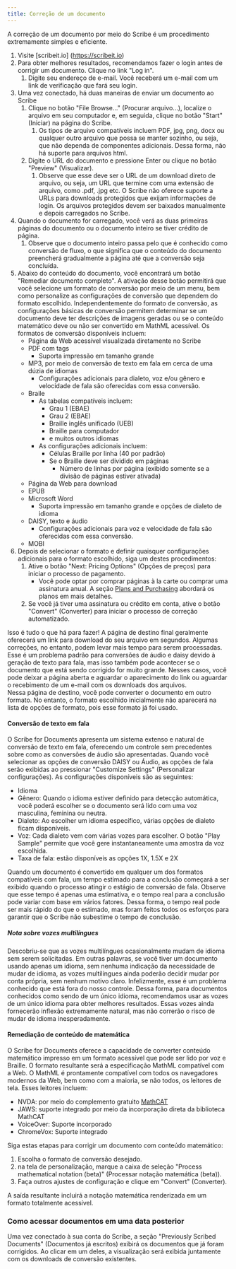 ```yaml
---
title: Correção de um documento
---
```



A correção de um documento por meio do Scribe é um procedimento extremamente simples e eficiente.
1. Visite [scribeit.io] (https://scribeit.io)
1. Para obter melhores resultados, recomendamos fazer o login antes de corrigir um documento. Clique no link "Log in".
    1. Digite seu endereço de e-mail. Você receberá um e-mail com um link de verificação que fará seu login.
1. Uma vez conectado, há duas maneiras de enviar um documento ao Scribe
    1. Clique no botão "File Browse..." (Procurar arquivo...), localize o arquivo em seu computador e, em seguida, clique no botão "Start" (Iniciar) na página do Scribe.
        1. Os tipos de arquivo compatíveis incluem PDF, jpg, png, docx ou qualquer outro arquivo que possa se manter sozinho, ou seja, que não dependa de componentes adicionais. Dessa forma, não há suporte para arquivos html.
    1. Digite o URL do documento e pressione Enter ou clique no botão "Preview" (Visualizar).
        1. Observe que esse deve ser o URL de um download direto de arquivo, ou seja, um URL que termine com uma extensão de arquivo, como .pdf, .jpg etc. O Scribe não oferece suporte a URLs para downloads protegidos que exijam informações de login. Os arquivos protegidos devem ser baixados manualmente e depois carregados no Scribe.
1. Quando o documento for carregado, você verá as duas primeiras páginas do documento ou o documento inteiro se tiver crédito de página.
    1. Observe que o documento inteiro passa pelo que é conhecido como conversão de fluxo, o que significa que o conteúdo do documento preencherá gradualmente a página até que a conversão seja concluída.
1. Abaixo do conteúdo do documento, você encontrará um botão "Remediar documento completo". A ativação desse botão permitirá que você selecione um formato de conversão por meio de um menu, bem como personalize as configurações de conversão que dependem do formato escolhido. Independentemente do formato de conversão, as configurações básicas de conversão permitem determinar se um documento deve ter descrições de imagens geradas ou se o conteúdo matemático deve ou não ser convertido em MathML acessível. Os formatos de conversão disponíveis incluem:
    * Página da Web acessível visualizada diretamente no Scribe
    * PDF com tags
        * Suporta impressão em tamanho grande
    * MP3, por meio de conversão de texto em fala em cerca de uma dúzia de idiomas
        * Configurações adicionais para dialeto, voz e/ou gênero e velocidade de fala são oferecidas com essa conversão.
    * Braile
        * As tabelas compatíveis incluem:
            * Grau 1 (EBAE)
            * Grau 2 (EBAE)
            * Braille inglês unificado (UEB)
            * Braille para computador
            * e muitos outros idiomas
        * As configurações adicionais incluem:
            * Células Braille por linha (40 por padrão)
            * Se o Braille deve ser dividido em páginas
                * Número de linhas por página (exibido somente se a divisão de páginas estiver ativada)
    * Página da Web para download
    * EPUB
    * Microsoft Word
        * Suporta impressão em tamanho grande e opções de dialeto de idioma
    * DAISY, texto e áudio
        * Configurações adicionais para voz e velocidade de fala são oferecidas com essa conversão.
    * MOBI
1. Depois de selecionar o formato e definir quaisquer configurações adicionais para o formato escolhido, siga um destes procedimentos:
    1. Ative o botão "Next: Pricing Options" (Opções de preços) para iniciar o processo de pagamento.
        * Você pode optar por comprar páginas à la carte ou comprar uma assinatura anual. A seção [Plans and Purchasing](.../plans) abordará os planos em mais detalhes.
    1. Se você já tiver uma assinatura ou crédito em conta, ative o botão "Convert" (Converter) para iniciar o processo de correção automatizado. 

Isso é tudo o que há para fazer! A página de destino final geralmente oferecerá um link para download do seu arquivo em segundos. Algumas correções, no entanto, podem levar mais tempo para serem processadas. Esse é um problema padrão para conversões de áudio e daisy devido à geração de texto para fala, mas isso também pode acontecer se o documento que está sendo corrigido for muito grande. Nesses casos, você pode deixar a página aberta e aguardar o aparecimento do link ou aguardar o recebimento de um e-mail com os downloads dos arquivos.  
Nessa página de destino, você pode converter o documento em outro formato. No entanto, o formato escolhido inicialmente não aparecerá na lista de opções de formato, pois esse formato já foi usado.

#### Conversão de texto em fala

O Scribe for Documents apresenta um sistema extenso e natural de conversão de texto em fala, oferecendo um controle sem precedentes sobre como as conversões de áudio são apresentadas. Quando você selecionar as opções de conversão DAISY ou Áudio, as opções de fala serão exibidas ao pressionar "Customize Settings" (Personalizar configurações).
As configurações disponíveis são as seguintes:
* Idioma
* Gênero: Quando o idioma estiver definido para detecção automática, você poderá escolher se o documento será lido com uma voz masculina, feminina ou neutra.
* Dialeto: Ao escolher um idioma específico, várias opções de dialeto ficam disponíveis.
* Voz: Cada dialeto vem com várias vozes para escolher. O botão "Play Sample" permite que você gere instantaneamente uma amostra da voz escolhida.
* Taxa de fala: estão disponíveis as opções 1X, 1.5X e 2X

Quando um documento é convertido em qualquer um dos formatos compatíveis com fala, um tempo estimado para a conclusão começará a ser exibido quando o processo atingir o estágio de conversão de fala. Observe que esse tempo é apenas uma estimativa, e o tempo real para a conclusão pode variar com base em vários fatores. Dessa forma, o tempo real pode ser mais rápido do que o estimado, mas foram feitos todos os esforços para garantir que o Scribe não subestime o tempo de conclusão.

##### Nota sobre vozes multilíngues

Descobriu-se que as vozes multilíngues ocasionalmente mudam de idioma sem serem solicitadas. Em outras palavras, se você tiver um documento usando apenas um idioma, sem nenhuma indicação da necessidade de mudar de idioma, as vozes multilíngues ainda poderão decidir mudar por conta própria, sem nenhum motivo claro. Infelizmente, esse é um problema conhecido que está fora do nosso controle. Dessa forma, para documentos conhecidos como sendo de um único idioma, recomendamos usar as vozes de um único idioma para obter melhores resultados. Essas vozes ainda fornecerão inflexão extremamente natural, mas não correrão o risco de mudar de idioma inesperadamente.

#### Remediação de conteúdo de matemática

O Scribe for Documents oferece a capacidade de converter conteúdo matemático impresso em um formato acessível que pode ser lido por voz e Braille. O formato resultante será a especificação MathML compatível com a Web. O MathML é prontamente compatível com todos os navegadores modernos da Web, bem como com a maioria, se não todos, os leitores de tela. Esses leitores incluem:
* NVDA: por meio do complemento gratuito [MathCAT](https://addons.nvda-project.org/addons/MathCAT.en.html)
* JAWS: suporte integrado por meio da incorporação direta da biblioteca MathCAT
* VoiceOver: Suporte incorporado
* ChromeVox: Suporte integrado

Siga estas etapas para corrigir um documento com conteúdo matemático:
1. Escolha o formato de conversão desejado.
1. na tela de personalização, marque a caixa de seleção "Process mathematical notation (beta)" (Processar notação matemática (beta)).
1. Faça outros ajustes de configuração e clique em "Convert" (Converter).

A saída resultante incluirá a notação matemática renderizada em um formato totalmente acessível.

### Como acessar documentos em uma data posterior

Uma vez conectado à sua conta do Scribe, a seção "Previously Scribed Documents" (Documentos já escritos) exibirá os documentos que já foram corrigidos. Ao clicar em um deles, a visualização será exibida juntamente com os downloads de conversão existentes.